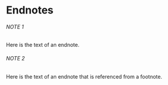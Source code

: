 # Endnotes {-}

###### NOTE 1 {- #en.01}

Here is the text of an endnote.

###### NOTE 2 {- #en.02}

Here is the text of an endnote that is referenced from a footnote.
